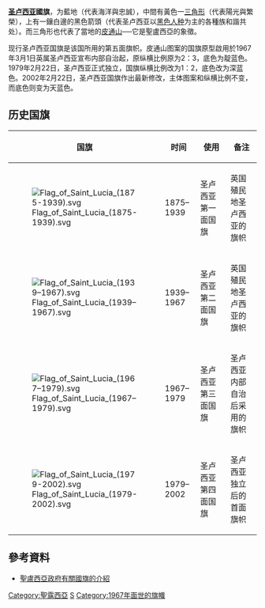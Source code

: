 {{Infobox flag
| Name = {{flag|圣卢西亚}}
| Article = 
| Image = Flag of Saint Lucia.svg
| Alt = 圣卢西亚国旗
| Use = 111100
| Symbol = <!-- |Use="6-digit FIAV usage code" is required. -->
| Proportion = 1:2
| Adoption = 1967年3月1日
| Design =
| Designer = 邓斯坦·圣·奥马尔
| Image2 = Flag of the Governor-General of Saint Lucia.svg
| Imagetext2 = [[政府旗|政府旗]]
| Alt2 = 
| Use2 = <!-- Required for |Symbol2 -->
| Symbol2 = <!-- |Use2="6-digit FIAV usage code" is required. -->
| Proportion2 = 1:2
| Adoption2 = 1979年
| Design2 = 
| Designer2 = 
| Image3 = Flag of Saint Lucia (1979–2002).svg
| Imagetext3 = [[政府旗|政府旗]]
| Alt3 = 
| Use3 = <!-- Required for |Symbol2 -->
| Symbol3 = <!-- |Use3="6-digit FIAV usage code" is required. -->
| Proportion3 = 1:2
| Adoption3 = 1979年
| Design3 = 
| Designer3 = 
}}

'''[[圣卢西亚|圣卢西亚]]國旗'''，为藍地（代表海洋與忠誠），中間有黃色一[[三角形|三角形]]（代表陽光與繁榮），上有一鑲白邊的黑色箭頭（代表圣卢西亚以[[黑色人种|黑色人种]]为主的各種族和諧共处）。而三角形也代表了當地的[[皮通山保護區|皮通山]]──它是聖盧西亞的象徵。

现行圣卢西亚国旗是该国所用的第五面旗帜。皮通山图案的国旗原型啟用於1967年3月1日英属圣卢西亚宣布内部自治起，原纵横比例原为2：3，底色为靛蓝色。1979年2月22日，圣卢西亚正式独立，国旗纵横比例改为1：2，底色改为深蓝色。2002年2月22日，圣卢西亚国旗作出最新修改，主体图案和纵横比例不变，而底色则变为天蓝色。

==历史国旗==
{| border="2" cellpadding="4" cellspacing="0" style="margin: 1em 1em 1em 0; background: #f9f9f9; border: 1px #aaa solid; border-collapse: collapse;"
|-  bgcolor="#efefef"
! width="110"|国旗!!width="100"|时间!!width="250"|使用!!width="250"|备注
|-
| [[File:Flag_of_Saint_Lucia_(1875-1939).svg|border]] || 1875–1939 ||圣卢西亚第一面国旗 || 英国殖民地圣卢西亚的旗帜
|-
| [[File:Flag_of_Saint_Lucia_(1939–1967).svg|border]] || 1939–1967 ||圣卢西亚第二面国旗 || 英国殖民地圣卢西亚的旗帜
|-
| [[File:Flag_of_Saint_Lucia_(1967–1979).svg|border]] || 1967–1979 || 圣卢西亚第三面国旗 || 圣卢西亚内部自治后采用的旗帜
|-
| [[File:Flag_of_Saint_Lucia_(1979-2002).svg|border]] || 1979–2002 || 圣卢西亚第四面国旗 || 圣卢西亚独立后的首面旗帜
|}

== 參考資料 ==
* [https://web.archive.org/web/20120122071814/http://www.stlucia.gov.lc/saint_lucia/the_flag_of_saint_lucia.htm 聖盧西亞政府有關國旗的介紹]
{{Flag-stub}}
{{美洲題目|國旗}}

[[Category:聖露西亞|Category:聖露西亞]]
[[Category:國旗|S]]
[[Category:1967年面世的旗幟|Category:1967年面世的旗幟]]